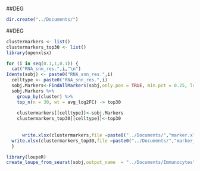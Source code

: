 ##DEG
```r
dir.create("../Documents/")
```
##DEG
```r
clustermarkers <- list()
clustermarkers_top30 <- list()
library(openxlsx)

for (i in seq(0.1,1,0.1)) {
  cat("RNA_snn_res.",i,"\n")
Idents(sobj) <- paste0("RNA_snn_res.",i)
  celltype <- paste0("RNA_snn_res.",i)
  sobj.Markers<-FindAllMarkers(sobj,only.pos = TRUE, min.pct = 0.25, logfc.threshold = 0.25)
  sobj.Markers %>%
    group_by(cluster) %>%
    top_n(n = 30, wt = avg_log2FC) -> top30
      
    clustermarkers[[celltype]]<-sobj.Markers
    clustermarkers_top30[[celltype]]<-top30
    
    
      write.xlsx(clustermarkers,file =paste0("../Documents/","marker.xlsx") ,sheetName=names(clustermarkers))
  write.xlsx(clustermarkers_top30,file =paste0("../Documents/","marker_top30.xlsx") ,sheetName=names(clustermarkers_top30))
  }

```

```r
library(loupeR)
create_loupe_from_seurat(sobj,output_name  = "../Documents/Immunocytes",force = TRUE)
```


